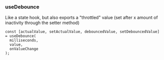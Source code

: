 
<Meta title="Hooks/useDebounce" />

### useDebounce

Like a state hook, but also exports a "throttled" value (set after x amount of inactivity through the setter method)

```tsx
const [actualValue, setActualValue, debouncedValue, setDebouncedValue] = useDebounce(
  milliseconds,
  value,
  onValueChange
);
```
